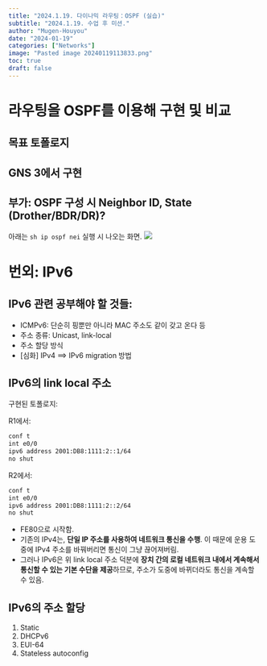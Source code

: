 ```yaml
---
title: "2024.1.19. 다이나믹 라우팅：OSPF (실습)"
subtitle: "2024.1.19. 수업 후 미션."
author: "Mugen-Houyou"
date: "2024-01-19"
categories: ["Networks"]
image: "Pasted image 20240119113833.png"
toc: true
draft: false
---
```



# 라우팅을 OSPF를 이용해 구현 및 비교

## 목표 토폴로지


## GNS 3에서 구현



## 부가: OSPF 구성 시 Neighbor ID, State (Drother/BDR/DR)?
아래는 `sh ip ospf nei` 실행 시 나오는 화면.
![](Pasted image 20240119113833.png)

# 번외: IPv6
## IPv6 관련 공부해야 할 것들:
- ICMPv6: 단순히 핑뿐만 아니라 MAC 주소도 같이 갖고 온다 등
- 주소 종류: Unicast, link-local
- 주소 할당 방식
- [심화] IPv4 ==> IPv6 migration 방법

## IPv6의 link local 주소
구현된 토폴로지:

R1에서:
```bash
conf t
int e0/0
ipv6 address 2001:DB8:1111:2::1/64
no shut
```
R2에서:
```bash
conf t
int e0/0
ipv6 address 2001:DB8:1111:2::2/64
no shut
```
- FE80으로 시작함.
- 기존의 IPv4는, **단일 IP 주소를 사용하여 네트워크 통신을 수행**. 이 때문에 운용 도중에 IPv4 주소를 바꿔버리면 통신이 그냥 끊어져버림.
- 그러나 IPv6은 위 link local 주소 덕분에 **장치 간의 로컬 네트워크 내에서 계속해서 통신할 수 있는 기본 수단을 제공**하므로, 주소가 도중에 바뀌더라도 통신을 계속할 수 있음.

## IPv6의 주소 할당
1. Static
2. DHCPv6
3. EUI-64
4. Stateless autoconfig